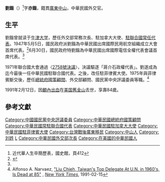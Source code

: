 
{{Infobox_officeholder
|name = 劉鍇
|image name = 劉鍇.jpg
|width = 200px
|office = {{ROC}}[[中國駐菲律賓大使列表|駐菲律賓大使]]
|term_start = 1972年3月10日
|term_end = 1975年6月6日
|predecessor = [[孫碧奇|孫碧奇]]
|successor = 無（斷交，職位廢除）
|office1 = {{ROC}}[[中國常駐聯合國代表列表|常駐聯合國代表]]
|term_start1 = 1962年
|term_end1 = 1971年10月25日
|predecessor1 = [[蔣廷黻|蔣廷黻]]
|successor1 = 無（[[中華民國退出聯合國|退出聯合國]]，職位廢除）
|nationality =  {{QING}}（1907年－1911年）<br> {{ROC}}（1912年－1991年）
|party = {{KMT}}
|zi = 亦鍇
|Native place = [[廣東省_(中華民國)|廣東]][[中山縣|中山]]
|date of birth = 1907年5月27日
|date of death = {{Death date and age|1991|2|12|1907|5|27}}
|place of birth = {{QING|廣東省}}[[廣州府|廣州府]][[香山縣|香山縣]]
|place of death = {{USA}}[[加利福尼亞州|加利福尼亞州]][[舊金山|舊金山]]
|spouse=
|educate = 
* [[英國|英國]][[牛津大學|牛津大學]]
}}
'''劉鍇'''（{{bd|1907年|5月27日|1991年|2月12日}}）<ref>近代華人生卒簡歷表，國史館，頁412</ref>字'''亦鍇'''，籍貫[[廣東|廣東]][[中山市|中山]]，中華民國外交官。

== 生平 ==
劉鍇曾就读于[[牛津大学|牛津大学]]，歷任外交部常務次長、駐加拿大大使、[[中國常駐聯合國代表列表|駐聯合國常任代表]]。1947年5月5日，國民政府派劉鍇為中華民國出席國際民用航空組織成立大會首席代表。<ref name="民國史大事記">{{cite book|editors=[[李新_(1918年)|李新]]總主編，[[中國社會科學院|中國社會科學院]]近代史研究所[[中華民國史|中華民國史]]研究室，韓信夫、姜克夫主編|title=《中華民國大事記》|location=北京|publisher=[[中華書局|中華書局]]|date=2011年7月}}</ref>{{rp|8349}}6月30日，國民政府特劉鍇為中華民國出席國際電信全權代表會議首席代表。<ref name="民國史大事記"/>{{rp|8377}}

1971年聯合國大會通過〈[[2758號決議|2758號決議]]〉，決議驅逐「蔣介石政權代表」。劉遂成為迄今最後一任中華民國駐聯合國代表。之後，改任駐菲律賓大使。1975年與菲律賓斷交後，歷任[[總統府國策顧問|總統府國策顧問]]、外交部顧問、國民黨中央評議委員等職。<ref>Alfonso A. Narvaez, [http://www.nytimes.com/1991/02/15/obituaries/liu-chieh-taiwan-s-top-delegate-at-un-in-1960-s-is-dead-at-85.html "Liu Chieh, Taiwan's Top Delegate At U.N. in 1960's, Is Dead at 85"] {{Wayback|url=http://www.nytimes.com/1991/02/15/obituaries/liu-chieh-taiwan-s-top-delegate-at-un-in-1960-s-is-dead-at-85.html |date=20140118012040 }}, ''[[New_York_Times|New York Times]]'', 1991-02-15</ref>

1991年2月12日，因[[顱內出血|顱內出血]]在[[美国|美国]][[舊金山|舊金山]]去世，享壽84歲。

==參考文獻==
{{reflist|2}}
{{中國常駐聯合國代表}}

[[Category:中國國民黨中央評議委員|Category:中國國民黨中央評議委員]]
[[Category:中華民國總統府國策顧問|Category:中華民國總統府國策顧問]]
[[Category:中華民國常駐聯合國代表|Category:中華民國常駐聯合國代表]]
[[Category:中華民國駐加拿大大使|Category:中華民國駐加拿大大使]]
[[Category:中華民國駐菲律賓大使|Category:中華民國駐菲律賓大使]]
[[Category:台灣戰後廣東移民|Category:台灣戰後廣東移民]]
[[Category:中山人|Category:中山人]]
[[Category:刘姓|Category:刘姓]]
[[Category:牛津大学校友|L]]
[[Category:中華民國外交部次長|Category:中華民國外交部次長]]
[[Category:在美國的中華民國人|Category:在美國的中華民國人]]